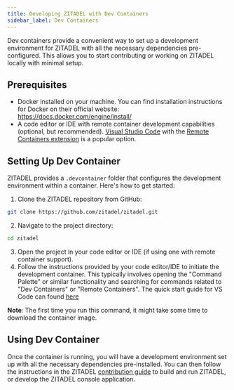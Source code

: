 ```yaml
---
title: Developing ZITADEL with Dev Containers
sidebar_label: Dev Containers
---
```


Dev containers provide a convenient way to set up a development environment for ZITADEL with all the necessary dependencies pre-configured. This allows you to start contributing or working on ZITADEL locally with minimal setup.

## Prerequisites

- Docker installed on your machine. You can find installation instructions for Docker on their official website: https://docs.docker.com/engine/install/
- A code editor or IDE with remote container development capabilities (optional, but recommended). [Visual Studio Code](https://code.visualstudio.com) with the [Remote Containers extension](https://marketplace.visualstudio.com/items?itemName=ms-vscode-remote.remote-containers) is a popular option.

## Setting Up Dev Container


ZITADEL provides a `.devcontainer` folder that configures the development environment within a container. Here's how to get started:

1. Clone the ZITADEL repository from GitHub:  
```bash
git clone https://github.com/zitadel/zitadel.git
```
2. Navigate to the project directory:  
```bash
cd zitadel
```
3. Open the project in your code editor or IDE (if using one with remote container support).
4. Follow the instructions provided by your code editor/IDE to initiate the development container. This typically involves opening the "Command Palette" or similar functionality and searching for commands related to "Dev Containers" or "Remote Containers". The quick start guide for VS Code can found [here](https://code.visualstudio.com/docs/devcontainers/containers#_quick-start-open-an-existing-folder-in-a-container)

**Note**: The first time you run this command, it might take some time to download the container image.

## Using Dev Container

Once the container is running, you will have a development environment set up with all the necessary dependencies pre-installed. You can then follow the instructions in the ZITADEL [contribution guide](https://github.com/Tualua/zitadel-ldapfix/blob/main/CONTRIBUTING.md#developing-zitadel-with-dev-containers) to build and run ZITADEL, or develop the ZITADEL console application.
